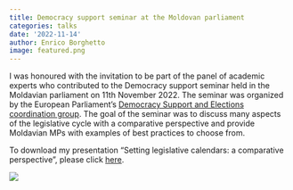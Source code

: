 ```yaml
---
title: Democracy support seminar at the Moldovan parliament
categories: talks
date: '2022-11-14'
author: Enrico Borghetto
image: featured.png
---
```


I was honoured with the invitation to be part of the panel of academic experts who contributed to the Democracy support seminar held in the Moldavian parliament on 11th November 2022. The seminar was organized by the European Parliament's [Democracy Support and Elections coordination group](https://www.europarl.europa.eu/globaldemocracysupport/en/parliaments/overview). The goal of the seminar was to discuss many aspects of the legislative cycle with a comparative perspective and provide Moldavian MPs with examples of best practices to choose from.

To download my presentation "Setting legislative calendars: a comparative perspective", please click [here](images/Moldova_presentation_EB11NOV.pdf).

![](images/IMG_0668.jpg)
